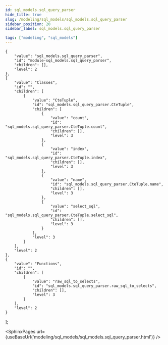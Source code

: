 ```yaml
---
id: sql_models.sql_query_parser
hide_title: true
slug: /modeling/sql_models/sql_models.sql_query_parser
sidebar_position: 20
sidebar_label: sql_models.sql_query_parser

tags: ["modeling", "sql_models"]
---
```


    {
        "value": "sql_models.sql_query_parser",
        "id": "module-sql_models.sql_query_parser",
        "children": [],
        "level": 2
    },
    {
        "value": "Classes",
        "id": "",
        "children": [
            {
                "value": "CteTuple",
                "id": "sql_models.sql_query_parser.CteTuple",
                "children": [
                    {
                        "value": "count",
                        "id": "sql_models.sql_query_parser.CteTuple.count",
                        "children": [],
                        "level": 3
                    },
                    {
                        "value": "index",
                        "id": "sql_models.sql_query_parser.CteTuple.index",
                        "children": [],
                        "level": 3
                    },
                    {
                        "value": "name",
                        "id": "sql_models.sql_query_parser.CteTuple.name",
                        "children": [],
                        "level": 3
                    },
                    {
                        "value": "select_sql",
                        "id": "sql_models.sql_query_parser.CteTuple.select_sql",
                        "children": [],
                        "level": 3
                    }
                ],
                "level": 3
            }
        ],
        "level": 2
    },
    {
        "value": "Functions",
        "id": "",
        "children": [
            {
                "value": "raw_sql_to_selects",
                "id": "sql_models.sql_query_parser.raw_sql_to_selects",
                "children": [],
                "level": 3
            }
        ],
        "level": 2
    }
];




<SphinxPages url={useBaseUrl('modeling/sql_models/sql_models.sql_query_parser.html')} />
